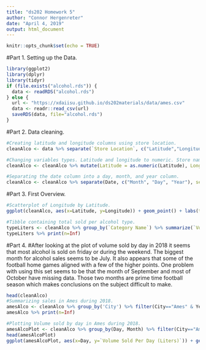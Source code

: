 ```yaml
---
title: "ds202 Homework 5"
author: "Connor Hergenreter"
date: "April 4, 2019"
output: html_document
---
```


```r
knitr::opts_chunk$set(echo = TRUE)
```

#Part 1. Setting up the Data.
```r
library(ggplot2)
library(dplyr)
library(tidyr)
if (file.exists("alcohol.rds")) {
  data <- readRDS("alcohol.rds")
} else {
  url <- "https://xdaiisu.github.io/ds202materials/data/ames.csv"
  data <- readr::read_csv(url)
  saveRDS(data, file="alcohol.rds")
} 
```

#Part 2. Data cleaning.
```r
#Creating latitude and longitude columns using store location.
cleanAlco <- data %>% separate(`Store Location`, c("Latitude","Longitude"), sep=",\\s") %>% separate(Latitude, c("drop1","Latitude"), sep="\\(") %>% separate(Longitude, c("Longitude","drop2"), sep="\\)") %>% select(-drop1,drop2)

#Changing variables types. Latitude and longitude to numeric. Store name, Category Name, vendor number, and vendor name to factor.
cleanAlco <- cleanAlco %>% mutate(Latitude = as.numeric(Latitude), Longitude = as.numeric(Longitude), `Store Name` = as.factor(`Store Name`), `Category Name` = as.factor(`Category Name`), `Vendor Number` = as.factor(`Vendor Number`), `Vendor Name` = as.factor(`Vendor Name`))

#Separating the date column into a day, month, and year column.
cleanAlco <- cleanAlco %>% separate(Date, c("Month", "Day", "Year"), sep="/") %>% mutate(Day = as.numeric(Day), Month = as.numeric(Month), Year = as.numeric(Year))
```

#Part 3. First Overview.
```r
#Scatterplot of Longitude by Latitude.
ggplot(cleanAlco, aes(x=Latitude, y=Longitude)) + geom_point() + labs(title="Latitude and Longitude of Store Locations")

#Tibble containing total sold per alcohol type.
typeLiters <- cleanAlco %>% group_by(`Category Name`) %>% summarize(`Volume Sold in liters` = sum(`Volume Sold (Liters)`))
typeLiters %>% print(n=Inf)
```

#Part 4.
#After looking at the plot of volume sold by day in 2018 it seems that most alcohol is sold on friday or during the weekend. The biggest month for alcohol sales seems to be July. It also appears that some of the football home games aligned with a few of the higher points. One problem with using this set seems to be that the month of September and most of October have missing data. Those two months are prime time football season which makes conclusions on the subject difficult to make.
```r
head(cleanAlco)
#Summarizing sales in Ames during 2018.
amesAlco <- cleanAlco %>% group_by('City') %>% filter(City=="Ames" & Year==2018) %>% summarize(`Number of Sales` = n(), `Volume of Liquor Sold (Liters)` = sum(`Volume Sold (Liters)`), `Money Spent` = sum(`Sale (Dollars)`))
amesAlco %>% print(n=Inf)

#Plotting Volume sold by day in Ames during 2018.
amesAlcoPlot <- cleanAlco %>% group_by(Day, Month) %>% filter(City=="Ames" & Year==2018) %>% mutate(`Volume Sold Per Day (Liters)` = sum(`Volume Sold (Liters)`))
head(amesAlcoPlot)
ggplot(amesAlcoPlot, aes(x=Day, y=`Volume Sold Per Day (Liters)`)) + geom_point() + facet_wrap(~Month) + labs(title="Volume of Alcohol sold in Ames by Day and Month in 2018")
```